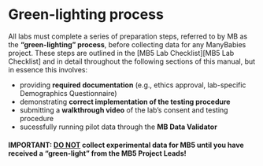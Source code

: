 # Green-lighting process

All labs must complete a series of preparation steps, referred to by MB as the **"green-lighting" process**, before collecting data for any ManyBabies project. These steps are outlined in the \[MB5 Lab Checklist\]\[MB5 Lab Checklist\] and in detail throughout the following sections of this manual, but in essence this involves:

-   providing **required documentation** (e.g., ethics approval, lab-specific Demographics Questionnaire)
-   demonstrating **correct implementation of the testing procedure**
-   submitting a **walkthrough video** of the lab's consent and testing procedure
-   sucessfully running pilot data through the **MB Data Validator**

#### IMPORTANT: <u>DO NOT</u> collect experimental data for MB5 until you have received a "green-light" from the MB5 Project Leads! {.unnumbered}
